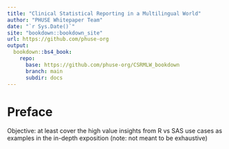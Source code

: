 ```yaml
---
title: "Clinical Statistical Reporting in a Multilingual World"
author: "PHUSE Whitepaper Team"
date: "`r Sys.Date()`"
site: "bookdown::bookdown_site"
url: https://github.com/phuse-org
output:
  bookdown::bs4_book: 
    repo:
      base: https://github.com/phuse-org/CSRMLW_bookdown
      branch: main
      subdir: docs
---
```


# Preface {-}

Objective: at least cover the high value insights from R vs SAS use cases as examples in the in-depth exposition (note: not meant to be exhaustive)
